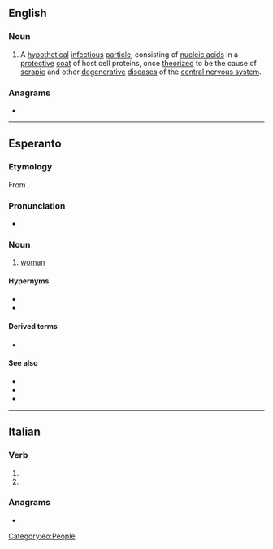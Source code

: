 ==English==
{{wikipedia}}

===Noun===
{{en-noun}}

# {{lb|en|biology}} A [[hypothetical]] [[infectious]] [[particle]], consisting of [[nucleic acid]]s in a [[protective]] [[coat]] of host cell proteins, once [[theorize]]d to be the cause of [[scrapie]] and other [[degenerative]] [[disease]]s of the [[central nervous system]].

===Anagrams===
* {{anagrams|en|a=iinorv|virion}}

----

==Esperanto==

===Etymology===
From {{af|eo|viro|t1=man|-ino|t2=female}}.

===Pronunciation===
* {{audio|eo|Eo-virino.ogg|Audio}}
{{eo-IPA}}

===Noun===
{{eo-head}}

# [[woman]]
#: {{ux|eo|La '''virino''' amas la viron.|The woman loves the man.}}
#: {{ux|eo|Tiu '''virino''' belegas, ĉu vi ne konsentas?|That woman is gorgeous, don't you agree?}}
#: {{ant|eo|viro}}

====Hypernyms====
* {{l|eo|homo|t=[[human being]]}}
* {{l|eo|persono|t=[[person]]}}

====Derived terms====
* {{l|eo|virina}}

====See also====
* {{l|eo|femino}}
* {{l|eo|homino|t=female [[human being]]}}
* {{l|eo|ino|t=female|pos=n}}

[[Category:eo:People]]

----

==Italian==

===Verb===
{{head|it|verb form}}

# {{inflection of|it|virare||3|p|pres|subj}}
# {{inflection of|it|virare||3|p|impr}}

===Anagrams===
* {{anagrams|it|rinvio|rinviò|rovini}}